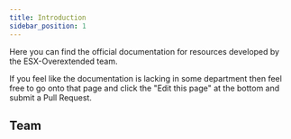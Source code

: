 ```yaml
---
title: Introduction
sidebar_position: 1
---
```



Here you can find the official documentation for resources developed by the ESX-Overextended team.

If you feel like the documentation is lacking in some department then feel free to go onto that page and click the "Edit this page" at the bottom and submit a Pull Request.

## Team

<div className="mt-2 flex flex-wrap justify-evenly gap-4">
  <DonateLink image="https://avatars.githubusercontent.com/u/75180223?v=4" name="Mahan" kofiName="mahanmoulaei" />
</div>

